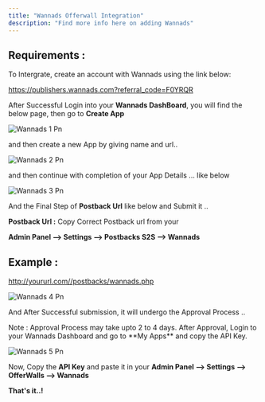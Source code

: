 ```yaml
---
title: "Wannads Offerwall Integration"
description: "Find more info here on adding Wannads"
---
```


## Requirements :

To Intergrate, create an account with Wannads using the link below:

https://publishers.wannads.com?referral_code=F0YRQR

After Successful Login into your **Wannads DashBoard**, you will find the below page, then go to **Create App**

![Wannads 1 Pn](/images/wannads_1.png)

and then create a new App by giving name and url..

![Wannads 2 Pn](/images/wannads_2.png)

and then continue with completion of your App Details ... like below

![Wannads 3 Pn](/images/wannads_3.png)

And the Final Step of **Postback Url** like below and Submit it ..

**Postback Url :** Copy Correct Postback url from your

**Admin Panel –\> Settings –\> Postbacks S2S –\> Wannads**

## Example :

http://yoururl.com//postbacks/wannads.php

![Wannads 4 Pn](/images/wannads_4.png)

And After Successful submission, it will undergo the Approval Process ..

<Check>
  Note : Approval Process may take upto 2 to 4 days. After Approval, Login to your Wannads Dashboard and go to **My Apps** and copy the API Key.
</Check>

![Wannads 5 Pn](/images/wannads_5.png)

Now, Copy the **API Key** and paste it in your **Admin Panel --\> Settings --\> OfferWalls --\> Wannads**

**​That's it..\!**